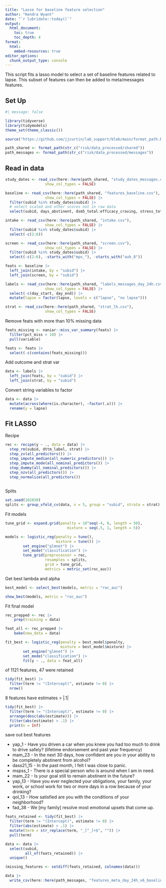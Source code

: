 ```yaml
---
title: "Lasso for baseline feature selection"
author: "Kendra Wyant"
date: "`r lubridate::today()`"
output: 
  html_document:
    toc: true 
    toc_depth: 4
format:
  html:
    embed-resources: true
editor_options: 
  chunk_output_type: console
---
```


This script fits a lasso model to select a set of baseline features related to lapse. This subset of features can then be added to meta/messages features.

## Set Up


```r
#| message: false

library(tidyverse)
library(tidymodels)
theme_set(theme_classic()) 

source("https://github.com/jjcurtin/lab_support/blob/main/format_path.R?raw=true")

path_shared <- format_path(str_c("risk/data_processed/shared"))
path_messages <- format_path(str_c("risk/data_processed/messages")) 
```

## Read in data
```r
study_dates <- read_csv(here::here(path_shared, "study_dates_messages.csv"),
                  show_col_types = FALSE)

baseline <- read_csv(here::here(path_shared, "features_baseline.csv"),
                  show_col_types = FALSE) |> 
  filter(subid %in% study_dates$subid) |> 
  # select scaled and other scores not in raw data
  select(subid, days_abstinent, dsm5_total:efficacy_craving, stress_total:social_support_so)

intake <- read_csv(here::here(path_shared, "intake.csv"),
                  show_col_types = FALSE) |> 
  filter(subid %in% study_dates$subid) |> 
  select(-c(2:6))

screen <- read_csv(here::here(path_shared, "screen.csv"),
                  show_col_types = FALSE) |> 
  filter(subid %in% study_dates$subid) |> 
  select(-c(2:6), -starts_with("mps_"), -starts_with("auh_8"))

feats <- baseline |> 
  left_join(intake, by = "subid") |> 
  left_join(screen, by = "subid")

labels <- read_csv(here::here(path_shared, "labels_messages_day_24h.csv"),
                  show_col_types = FALSE) |> 
  select(-c(day_start, day_end)) |> 
  mutate(lapse = factor(lapse, levels = c("lapse", "no lapse")))

strat <- read_csv(here::here(path_shared, "strat_lh.csv"),
                  show_col_types = FALSE)
```


Remove feats with more than 10% missing data
```r
feats_missing <- naniar::miss_var_summary(feats) |> 
  filter(pct_miss > 10) |> 
  pull(variable)

feats <- feats |> 
  select(-c(contains(feats_missing)))
```

Add outcome and strat var
```r
data <- labels |> 
  left_join(feats, by = "subid") |> 
  left_join(strat, by = "subid")
```


Convert string variables to factor
```r
data <- data |> 
  mutate(across(where(is.character), ~factor(.x))) |> 
  rename(y = lapse)
```



## Fit LASSO

Recipe
```r
rec <- recipe(y ~ ., data = data) |> 
  step_rm(subid, dttm_label, strat) |> 
  step_zv(all_predictors()) |> 
  step_impute_median(all_numeric_predictors()) |> 
  step_impute_mode(all_nominal_predictors()) |> 
  step_dummy(all_nominal_predictors()) |> 
  step_nzv(all_predictors()) |> 
  step_normalize(all_predictors())
   
```

Splits
```r
set.seed(102030)
splits <- group_vfold_cv(data, v = 5, group = "subid", strata = strat)
```

Fit models
```r
tune_grid <- expand.grid(penalty = 10^seq(-4, 0, length = 50),
                            mixture = seq(.5, 1, length = 5))

models <- logistic_reg(penalty = tune(),
                       mixture = tune()) |> 
        set_engine("glmnet") |> 
        set_mode("classification") |> 
        tune_grid(preprocessor = rec,
                  resamples = splits,
                  grid = tune_grid,
                  metrics = metric_set(roc_auc))
```

Get best lambda and alpha
```r
best_model <- select_best(models, metric = "roc_auc")

show_best(models, metric = "roc_auc")
```

Fit final model 
```r
rec_prepped <- rec |> 
    prep(training = data)

feat_all <- rec_prepped |> 
    bake(new_data = data)

fit_best <- logistic_reg(penalty = best_model$penalty,
                         mixture = best_model$mixture) |> 
        set_engine("glmnet") |> 
        set_mode("classification") |> 
        fit(y ~ ., data = feat_all)
```

of 1121 features, 47 were retained
```r
tidy(fit_best) |> 
  filter(term != "(Intercept)", estimate != 0) |> 
  nrow()
```
 
8 features have estimates > |.1|

```r
tidy(fit_best) |> 
  filter(term != "(Intercept)", estimate != 0) |> 
  arrange(desc(abs(estimate))) |> 
  filter(abs(estimate) > .1) |> 
  print(n = Inf)
```

save out best features  

- yap_1 - Have you driven a car when you knew you had too much to drink to drive safely? (lifetime endorsement and past year frequency)
- mam_23 - In the next 30 days, how confident are you in your ability to be completely abstinent from alcohol?
- dass21_15 - In the past month, I felt I was close to panic.
- mspss_1 - There is a special person who is around when I am in need.
- mam_22 - Is your goal still to remain abstinent in the future?
- yap_13 - Have you ever neglected your obligations, your family, your work, or school work for two or more days in a row because of your drinking? 
- qol_13 - How satisfied are you with the conditions of your neighborhood?
- fad_38 - We [my family] resolve most emotional upsets that come up. 

```r
feats_retained <- tidy(fit_best) |> 
  filter(term != "(Intercept)", estimate != 0) |> 
  filter(abs(estimate) > .1) |> 
  mutate(term = str_replace(term, "_[^_]+$", "")) |> 
  pull(term)

data <- data |> 
  select(subid, 
         all_of(feats_retained)) |> 
  unique()

(missing_features <- setdiff(feats_retained, colnames(data)))

data |> 
  write_csv(here::here(path_messages, "features_meta_day_24h_v6_baseline.csv"))
```


